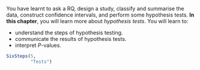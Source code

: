 ::: {.objectivesBox .objectives data-latex="{iconmonstr-target-4-240.png}"}
You have learnt to ask a RQ, design a study, classify and summarise the data, construct confidence intervals, and perform some hypothesis tests.
**In this chapter**,  you will learn more about *hypothesis tests*.
You will learn to:
  
* understand the steps of hypothesis testing.
* communicate the results of hypothesis tests.
* interpret $P$-values.
:::

```r
SixSteps(5, 
         "Tests")
```


